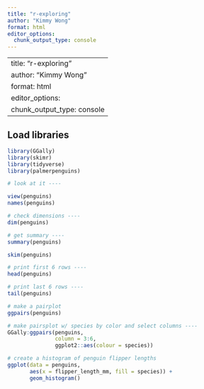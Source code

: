 ```yaml
---
title: "r-exploring"
author: "Kimmy Wong"
format: html
editor_options: 
  chunk_output_type: console
---
```

---
title: "r-exploring"
author: "Kimmy Wong"
format: html
editor_options: 
  chunk_output_type: console
---

## Load libraries
```r
library(GGally)
library(skimr)
library(tidyverse)
library(palmerpenguins)

# look at it ----

view(penguins)
names(penguins)

# check dimensions ----
dim(penguins)

# get summary ----
summary(penguins)

skim(penguins)

# print first 6 rows ----
head(penguins)

# print last 6 rows ----
tail(penguins)

# make a pairplot
ggpairs(penguins)

# make pairsplot w/ species by color and select columns ----
GGally:ggpairs(penguins,
               column = 3:6,
               ggplot2::aes(colour = species))

# create a histogram of penguin flipper lengths
ggplot(data = penguins,
       aes(x = flipper_length_mm, fill = species)) +
       geom_histogram()
```
